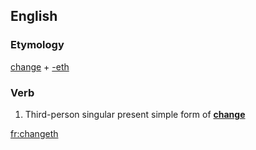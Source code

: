==English==

===Etymology===
[[change]] + [[-eth]]

===Verb===
{{en-verb form}}

# {{context|archaic}} Third-person singular present simple form of '''[[change]]'''

[[fr:changeth]]